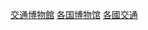 {{Commons cat|Transport museums by country}}
{{Categories by country|nocat}}

[[Category:交通博物館|]]
[[Category:各国博物馆|]]
[[Category:各國交通|]]